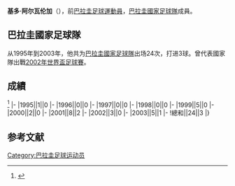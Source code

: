 {{Infobox football biography
|name=基多·阿尔瓦伦加
|image=
|fullname=Guido Alvarenga
|birth_date={{Birth date and age|1970|8|24}}
|cityofbirth=[[亞松森|亞松森]]
|countryofbirth=[[巴拉圭|巴拉圭]]
|height=
|position=[[中场|中场]]
|currentclub=
|years=1989-1991<br/>1991-1995<br/>1995-1996<br/>1997<br/>1998-1999<br/>2000<br/>2000-2001<br/>2001-2002<br/>2002<br/>2003-2006
|clubs=[[Club_Sport_Colombia|Sport Colombia]]<br/>[[Deportivo_Mandiyú|Deportivo Mandiyú]]<br/>[[班菲尔德竞技俱乐部|班菲特]]<br/>[[秘魯體育大學|秘魯體育大學]]<br/>[[波特诺山丘|波特諾]]<br/>[[川崎前鋒|川崎前鋒]]<br/>[[波特诺山丘|波特諾]]<br/>[[萊昂足球會|萊昂足球會]]<br/>[[自由俱乐部|自由俱乐部]]<br/>[[奥林匹亚俱乐部|奧林比亞會]]
|caps(goals)=
|nationalyears=1995-2003
|nationalteam=[[巴拉圭國家足球隊|巴拉圭]]
|nationalcaps(goals)=24 (3)
}}
'''基多·阿尔瓦伦加'''（{{Bd|1970年|8月24日||}}），前[[巴拉圭|巴拉圭]][[足球|足球]][[運動員|運動員]]，[[巴拉圭國家足球隊|巴拉圭國家足球隊]]成員。

==巴拉圭國家足球隊==
从1995年到2003年，他共为[[巴拉圭國家足球隊|巴拉圭國家足球隊]]出场24次，打进3球。曾代表國家隊出戰[[2002年世界盃足球賽|2002年世界盃足球賽]]。

==成績==
<ref>{{Cite web |url=http://www.national-football-teams.com/player/5158/Guido_Alvarenga.html |title=National Football Teams |accessdate=2015-09-24 |archive-date=2019-12-05 |archive-url=https://web.archive.org/web/20191205182933/https://www.national-football-teams.com/player/5158/Guido_Alvarenga.html |dead-url=no }}</ref>
{{Football player national team statistics|PAR}}
|-
|1995||1||0
|-
|1996||0||0
|-
|1997||0||0
|-
|1998||0||0
|-
|1999||5||0
|-
|2000||2||0
|-
|2001||8||2
|-
|2002||3||0
|-
|2003||5||1
|-
!總和||24||3
|}

==参考文献==
{{reflist}}

{{Soccer-player-stub}}
{{DEFAULTSORT:Alvarenga,
Guido}}
[[Category:巴拉圭足球运动员|Category:巴拉圭足球运动员]]